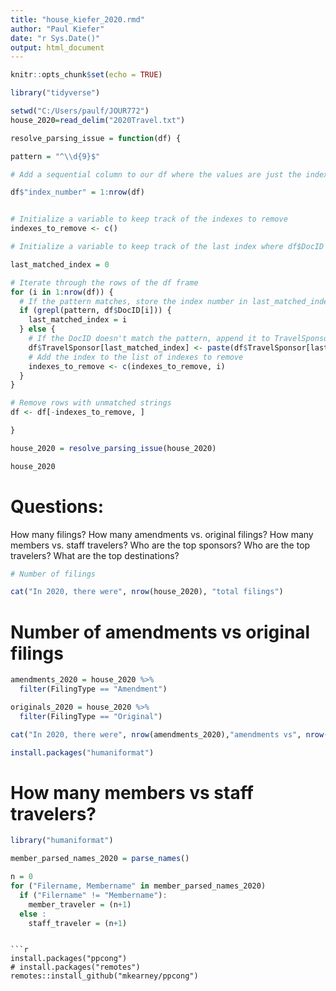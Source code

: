 ```yaml
---
title: "house_kiefer_2020.rmd"
author: "Paul Kiefer"
date: "r Sys.Date()"
output: html_document
---
```


```r
knitr::opts_chunk$set(echo = TRUE)
```

```r
library("tidyverse")
```

```r
setwd("C:/Users/paulf/JOUR772")
house_2020=read_delim("2020Travel.txt")
```

```r
resolve_parsing_issue = function(df) {

pattern = "^\\d{9}$"

# Add a sequential column to our df where the values are just the index number

df$"index_number" = 1:nrow(df)


# Initialize a variable to keep track of the indexes to remove
indexes_to_remove <- c()

# Initialize a variable to keep track of the last index where df$DocID matched the pattern

last_matched_index = 0

# Iterate through the rows of the df frame
for (i in 1:nrow(df)) {
  # If the pattern matches, store the index number in last_matched_index
  if (grepl(pattern, df$DocID[i])) {
    last_matched_index = i
  } else {
    # If the DocID doesn't match the pattern, append it to TravelSponsor[last_matched]
    df$TravelSponsor[last_matched_index] <- paste(df$TravelSponsor[last_matched_index], df$DocID[i], sep = "")
    # Add the index to the list of indexes to remove
    indexes_to_remove <- c(indexes_to_remove, i)
  }
}

# Remove rows with unmatched strings
df <- df[-indexes_to_remove, ]

}
```

```r

house_2020 = resolve_parsing_issue(house_2020)

house_2020

```



# Questions:

How many filings?
How many amendments vs. original filings?
How many members vs. staff travelers?
Who are the top sponsors?
Who are the top travelers?
What are the top destinations?

```r
# Number of filings

cat("In 2020, there were", nrow(house_2020), "total filings")

```
# Number of amendments vs original filings
```r
amendments_2020 = house_2020 %>%
  filter(FilingType == "Amendment")

originals_2020 = house_2020 %>%
  filter(FilingType == "Original")

cat("In 2020, there were", nrow(amendments_2020),"amendments vs", nrow(originals_2020), "original filings")
```
```r
install.packages("humaniformat")
```


# How many members vs staff travelers?

```r
library("humaniformat")
```

```r
member_parsed_names_2020 = parse_names()
```
```r
n = 0
for ("Filername, Membername" in member_parsed_names_2020)
  if ("Filername" != "Membername"):
    member_traveler = (n+1)
  else :
    staff_traveler = (n+1)
```
```

```r
install.packages("ppcong")
# install.packages("remotes")
remotes::install_github("mkearney/ppcong")
```

